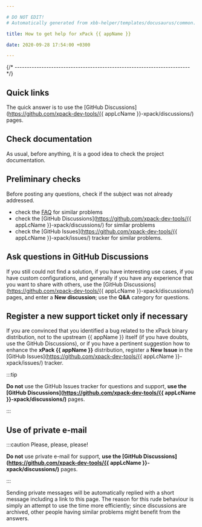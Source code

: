 ```yaml
---

# DO NOT EDIT!
# Automatically generated from xbb-helper/templates/docusaurus/common.

title: How to get help for xPack {{ appName }}

date: 2020-09-28 17:54:00 +0300

---
```



{/* ------------------------------------------------------------------------ */}

## Quick links

The quick answer is to use the
[GitHub Discussions](https://github.com/xpack-dev-tools/{{ appLcName }}-xpack/discussions/) pages.

## Check documentation

As usual, before anything, it is a good idea to check the project
documentation.

<CheckDocumentation/>

## Preliminary checks

Before posting any questions, check if the subject was not
already addressed.

- check the [FAQ](/docs/faq/)
for similar problems
- check the [GitHub Discussions](https://github.com/xpack-dev-tools/{{ appLcName }}-xpack/discussions/) for
similar problems
- check the
[GitHub Issues](https://github.com/xpack-dev-tools/{{ appLcName }}-xpack/issues/)
tracker for similar problems.

## Ask questions in GitHub Discussions

If you still could not find a solution, if you have interesting use
cases, if you have custom configurations, and generally if you have
any experience that you want to share with others, use the
[GitHub Discussions](https://github.com/xpack-dev-tools/{{ appLcName }}-xpack/discussions/) pages,
and enter a **New discussion**; use the **Q&A** category for questions.

## Register a new support ticket only if necessary

If you are convinced that you identified a bug related to the xPack binary
distribution, not to the upstream {{ appName }} itself
(if you have doubts, use the GitHub Discussions),
or if you have a pertinent suggestion how to enhance the **xPack {{ appName }}**
distribution, register a **New Issue** in the
[GitHub Issues](https://github.com/xpack-dev-tools/{{ appLcName }}-xpack/issues/)
tracker.

:::tip

**Do not** use the GitHub Issues tracker
for questions and support, **use the
[GitHub Discussions](https://github.com/xpack-dev-tools/{{ appLcName }}-xpack/discussions/)** pages.

:::

## Use of private e-mail

:::caution Please, please, please!

**Do not** use
private e-mail for support, **use the
[GitHub Discussions](https://github.com/xpack-dev-tools/{{ appLcName }}-xpack/discussions/)** pages.

:::

Sending private messages will be automatically replied with
a short message including a link to this page.
The reason for this rude behaviour is simply an attempt to use
the time more efficiently; since discussions are archived, other people
having similar problems might benefit from the answers.

